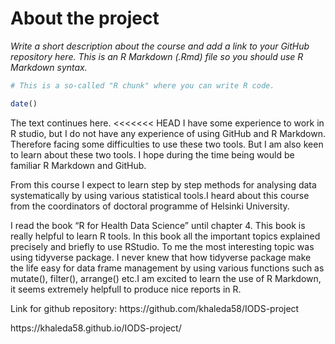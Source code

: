 
# About the project

*Write a short description about the course and add a link to your GitHub repository here. This is an R Markdown (.Rmd) file so you should use R Markdown syntax.*

```r
# This is a so-called "R chunk" where you can write R code.

date()

```
The text continues here.
<<<<<<< HEAD
I have some experience to work in R studio, but I do not have any experience of using GitHub and R Markdown. Therefore facing some difficulties to use these two tools. But I am also keen to learn about these two tools. I hope during the time being  would be familiar R Markdown and GitHub.

From this course I expect to learn step by step methods for analysing data systematically by using various statistical tools.I heard about this course from the coordinators of doctoral programme of Helsinki University.


I read the book "R for Health Data Science" until chapter 4. This book is really helpful to learn R tools. In this book all the important topics explained precisely and briefly to use RStudio. To me the most interesting topic was using  tidyverse package. I never knew that how tidyverse package make the life easy for data frame management by using various functions such as mutate(), filter(), arrange() etc.I am excited to learn the use of R Markdown, it seems extremely helpfull to produce nice reports in R.

Link for github repository:
https://github.com/khaleda58/IODS-project

https://khaleda58.github.io/IODS-project/



